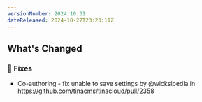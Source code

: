 ```yaml
---
versionNumber: 2024.10.31
dateReleased: 2024-10-27T23:23:11Z
---
```


<!-- Release notes generated using configuration in .github/release.yml at main -->

## What's Changed
### 🔧 Fixes
* Co-authoring - fix unable to save settings by @wicksipedia in https://github.com/tinacms/tinacloud/pull/2358




